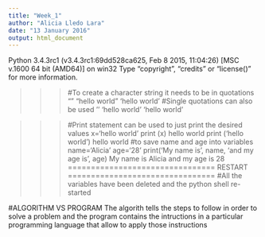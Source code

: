```yaml
---
title: "Week_1"
author: "Alicia Lledo Lara"
date: "13 January 2016"
output: html_document
---
```

Python 3.4.3rc1 (v3.4.3rc1:69dd528ca625, Feb  8 2015, 11:04:26) [MSC v.1600 64 bit (AMD64)] on win32
Type "copyright", "credits" or "license()" for more information.

>>> #To create a character string it needs to be in quotations ""
>>> "hello world"
'hello world'
>>> #Single quotations can also be used ''
>>> 'hello world'
'hello world'

>>> #Print statement can be used to just print the desired values
>>> x='hello world'
>>> print (x)
hello world
>>> print ('hello world')
hello world
>>>#to save name and age into variables
>>> name='Alicia'
>>> age='28'
>>> print('My name is', name, 'and my age is', age)
My name is Alicia and my age is 28
>>> ================================ RESTART ================================
>>> #All the variables have been deleted and the python shell re-started



#ALGORITHM VS PROGRAM
The algorith tells the steps to follow in order to solve a problem and the program contains the intructions
in a particular programming language that allow to apply those instructions